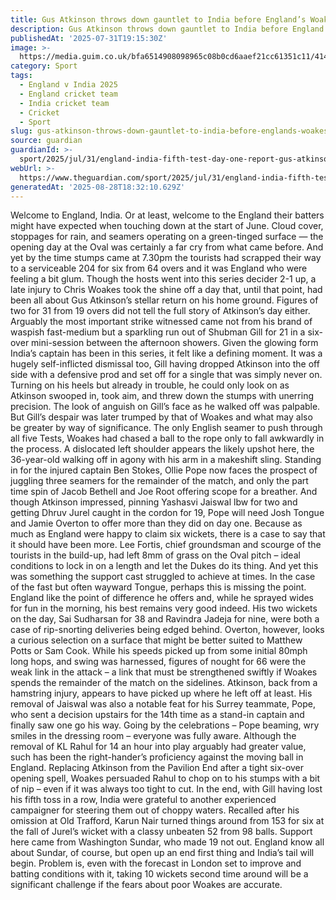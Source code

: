 ```yaml
---
title: Gus Atkinson throws down gauntlet to India before England’s Woakes blow
description: Gus Atkinson throws down gauntlet to India before England’s Woakes blow
publishedAt: '2025-07-31T19:15:30Z'
image: >-
  https://media.guim.co.uk/bfa6514908098965c08b0cd6aaef21cc61351c11/414_0_4888_3911/500.jpg
category: Sport
tags:
  - England v India 2025
  - England cricket team
  - India cricket team
  - Cricket
  - Sport
slug: gus-atkinson-throws-down-gauntlet-to-india-before-englands-woakes-blow
source: guardian
guardianId: >-
  sport/2025/jul/31/england-india-fifth-test-day-one-report-gus-atkinson-chris-woakes
webUrl: >-
  https://www.theguardian.com/sport/2025/jul/31/england-india-fifth-test-day-one-report-gus-atkinson-chris-woakes
generatedAt: '2025-08-28T18:32:10.629Z'
---
```

Welcome to England, India. Or at least, welcome to the England their batters might have expected when touching down at the start of June. Cloud cover, stoppages for rain, and seamers operating on a green-tinged surface — the opening day at the Oval was certainly a far cry from what came before. And yet by the time stumps came at 7.30pm the tourists had scrapped their way to a serviceable 204 for six from 64 overs and it was England who were feeling a bit glum. Though the hosts went into this series decider 2-1 up, a late injury to Chris Woakes took the shine off a day that, until that point, had been all about Gus Atkinson’s stellar return on his home ground. Figures of two for 31 from 19 overs did not tell the full story of Atkinson’s day either. Arguably the most important strike witnessed came not from his brand of waspish fast-medium but a sparkling run out of Shubman Gill for 21 in a six-over mini-session between the afternoon showers. Given the glowing form India’s captain has been in this series, it felt like a defining moment. It was a hugely self-inflicted dismissal too, Gill having dropped Atkinson into the off side with a defensive prod and set off for a single that was simply never on. Turning on his heels but already in trouble, he could only look on as Atkinson swooped in, took aim, and threw down the stumps with unerring precision. The look of anguish on Gill’s face as he walked off was palpable. But Gill’s despair was later trumped by that of Woakes and what may also be greater by way of significance. The only English seamer to push through all five Tests, Woakes had chased a ball to the rope only to fall awkwardly in the process. A dislocated left shoulder appears the likely upshot here, the 36-year-old walking off in agony with his arm in a makeshift sling. Standing in for the injured captain Ben Stokes, Ollie Pope now faces the prospect of juggling three seamers for the remainder of the match, and only the part time spin of Jacob Bethell and Joe Root offering scope for a breather. And though Atkinson impressed, pinning Yashasvi Jaiswal lbw for two and getting Dhruv Jurel caught in the cordon for 19, Pope will need Josh Tongue and Jamie Overton to offer more than they did on day one. Because as much as England were happy to claim six wickets, there is a case to say that it should have been more. Lee Fortis, chief groundsman and scourge of the tourists in the build-up, had left 8mm of grass on the Oval pitch – ideal conditions to lock in on a length and let the Dukes do its thing. And yet this was something the support cast struggled to achieve at times. In the case of the fast but often wayward Tongue, perhaps this is missing the point. England like the point of difference he offers and, while he sprayed wides for fun in the morning, his best remains very good indeed. His two wickets on the day, Sai Sudharsan for 38 and Ravindra Jadeja for nine, were both a case of rip-snorting deliveries being edged behind. Overton, however, looks a curious selection on a surface that might be better suited to Matthew Potts or Sam Cook. While his speeds picked up from some initial 80mph long hops, and swing was harnessed, figures of nought for 66 were the weak link in the attack – a link that must be strengthened swiftly if Woakes spends the remainder of the match on the sidelines. Atkinson, back from a hamstring injury, appears to have picked up where he left off at least. His removal of Jaiswal was also a notable feat for his Surrey teammate, Pope, who sent a decision upstairs for the 14th time as a stand-in captain and finally saw one go his way. Going by the celebrations – Pope beaming, wry smiles in the dressing room – everyone was fully aware. Although the removal of KL Rahul for 14 an hour into play arguably had greater value, such has been the right-hander’s proficiency against the moving ball in England. Replacing Atkinson from the Pavilion End after a tight six-over opening spell, Woakes persuaded Rahul to chop on to his stumps with a bit of nip – even if it was always too tight to cut. In the end, with Gill having lost his fifth toss in a row, India were grateful to another experienced campaigner for steering them out of choppy waters. Recalled after his omission at Old Trafford, Karun Nair turned things around from 153 for six at the fall of Jurel’s wicket with a classy unbeaten 52 from 98 balls. Support here came from Washington Sundar, who made 19 not out. England know all about Sundar, of course, but open up an end first thing and India’s tail will begin. Problem is, even with the forecast in London set to improve and batting conditions with it, taking 10 wickets second time around will be a significant challenge if the fears about poor Woakes are accurate.
